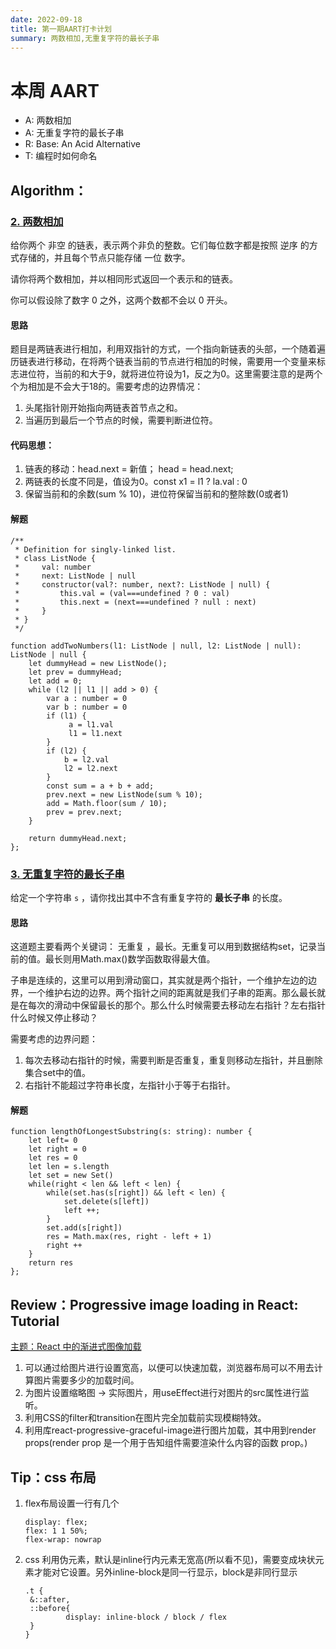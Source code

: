 ```yaml
---
date: 2022-09-18
title: 第一期AART打卡计划
summary: 两数相加,无重复字符的最长子串
---
```


# 本周 AART

- A: 两数相加
- A: 无重复字符的最长子串
- R: Base: An Acid Alternative
- T: 编程时如何命名

## Algorithm：

### [2. 两数相加](https://leetcode.cn/problems/add-two-numbers/)

给你两个 非空 的链表，表示两个非负的整数。它们每位数字都是按照 逆序 的方式存储的，并且每个节点只能存储 一位 数字。

请你将两个数相加，并以相同形式返回一个表示和的链表。

你可以假设除了数字 0 之外，这两个数都不会以 0 开头。

#### 思路

题目是两链表进行相加，利用双指针的方式，一个指向新链表的头部，一个随着遍历链表进行移动，在将两个链表当前的节点进行相加的时候，需要用一个变量来标志进位符，当前的和大于9，就将进位符设为1，反之为0。这里需要注意的是两个个为相加是不会大于18的。需要考虑的边界情况：

1. 头尾指针刚开始指向两链表首节点之和。
2. 当遍历到最后一个节点的时候，需要判断进位符。

#### 代码思想：

1. 链表的移动：head.next = 新值； head = head.next;
2. 两链表的长度不同是，值设为0。const x1 = l1 ? la.val : 0
3. 保留当前和的余数(sum % 10)，进位符保留当前和的整除数(0或者1)

#### 解题

```
/**
 * Definition for singly-linked list.
 * class ListNode {
 *     val: number
 *     next: ListNode | null
 *     constructor(val?: number, next?: ListNode | null) {
 *         this.val = (val===undefined ? 0 : val)
 *         this.next = (next===undefined ? null : next)
 *     }
 * }
 */

function addTwoNumbers(l1: ListNode | null, l2: ListNode | null): ListNode | null {
    let dummyHead = new ListNode();
    let prev = dummyHead;
    let add = 0;
    while (l2 || l1 || add > 0) {
        var a : number = 0
        var b : number = 0
        if (l1) {
             a = l1.val
             l1 = l1.next
        }
        if (l2) {
            b = l2.val
            l2 = l2.next
        }
        const sum = a + b + add;
        prev.next = new ListNode(sum % 10);
        add = Math.floor(sum / 10);
        prev = prev.next;
    }

    return dummyHead.next;
};
```

### [3. 无重复字符的最长子串](https://leetcode.cn/problems/longest-substring-without-repeating-characters/)

给定一个字符串 `s` ，请你找出其中不含有重复字符的 **最长子串** 的长度。

#### 思路

这道题主要看两个关键词： 无重复 ，最长。无重复可以用到数据结构set，记录当前的值。最长则用Math.max()数学函数取得最大值。

子串是连续的，这里可以用到滑动窗口，其实就是两个指针，一个维护左边的边界，一个维护右边的边界。两个指针之间的距离就是我们子串的距离。那么最长就是在每次的滑动中保留最长的那个。那么什么时候需要去移动左右指针？左右指针什么时候又停止移动？

需要考虑的边界问题：

1. 每次去移动右指针的时候，需要判断是否重复，重复则移动左指针，并且删除集合set中的值。
2. 右指针不能超过字符串长度，左指针小于等于右指针。

#### 解题

```
function lengthOfLongestSubstring(s: string): number {
    let left= 0
    let right = 0
    let res = 0
    let len = s.length
    let set = new Set()
    while(right < len && left < len) {
        while(set.has(s[right]) && left < len) {
            set.delete(s[left])
            left ++;
        }
        set.add(s[right])
        res = Math.max(res, right - left + 1)
        right ++
    }
    return res
};
```

## Review：Progressive image loading in React: Tutorial

[主题：React 中的渐进式图像加载](https://blog.logrocket.com/progressive-image-loading-react-tutorial/)

1. 可以通过给图片进行设置宽高，以便可以快速加载，浏览器布局可以不用去计算图片需要多少的加载时间。
2. 为图片设置缩略图 -> 实际图片，用useEffect进行对图片的src属性进行监听。
3. 利用CSS的filter和transition在图片完全加载前实现模糊特效。
4. 利用库react-progressive-graceful-image进行图片加载，其中用到render props(render prop 是一个用于告知组件需要渲染什么内容的函数 prop。)

## Tip：css 布局

1. flex布局设置一行有几个

   ```
   display: flex;
   flex: 1 1 50%;
   flex-wrap: nowrap
   ```

2. css 利用伪元素，默认是inline行内元素无宽高(所以看不见)，需要变成块状元素才能对它设置。另外inline-block是同一行显示，block是非同行显示

   ```
   .t {
   	&::after,
   	::before{
   			display: inline-block / block / flex
   	}
   }
   ```

   